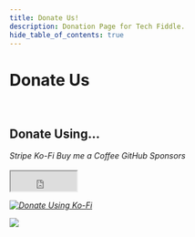 ```yaml
---
title: Donate Us!
description: Donation Page for Tech Fiddle.
hide_table_of_contents: true
---
```


# Donate Us

<br />

## Donate Using...

<div className="button-group button-group--block">
  <Link
    className="button button--primary"
    href="https://donate.stripe.com/28oaG0b3C3EZceIeUV"
  >
    <i class="fa-brands fa-cc-stripe" /> Stripe
  </Link>
  <Link className="button button--primary" href="https://ko-fi.com/techfiddle">
    <i class="fa-solid fa-mug-saucer" /> <i class="fa-solid fa-heart" /> Ko-Fi
  </Link>
  <Link
    className="button button--primary"
    href="https://www.buymeacoffee.com/techfiddle"
  >
    <i class="fa-solid fa-mug-hot" /> Buy me a Coffee
  </Link>
  <Link
    className="button button--primary"
    href="https://github.com/sponsors/RudraSen2/"
  >
    <i class="fa-brands fa-github" /> <i class="fa-solid fa-heart" /> GitHub Sponsors
  </Link>
</div>

<br />

<div className="row">
    <div className="muiSpace" />
  <iframe
    src="https://github.com/sponsors/RudraSen2/button"
    title="Sponsor RudraSen2"
    height="35"
    width="116"
    style={{ border: 0 + "em" }}
  ></iframe>
  <div className="space" />

  [![Donate Using Ko-Fi](https://ko-fi.com/img/githubbutton_sm.svg)](https://ko-fi.com/L3L5F43KS)

  <div className="space" />
  <a href="https://www.buymeacoffee.com/techfiddle">
    <img src="https://img.buymeacoffee.com/button-api/?text=Buy me a coffee&emoji=&slug=techfiddle&button_colour=FFDD00&font_colour=000000&font_family=Inter&outline_colour=000000&coffee_colour=ffffff" />
  </a>
</div>
